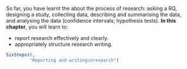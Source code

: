 ::: {.objectivesBox .objectives data-latex="{iconmonstr-target-4-240.png}"}
So far, you have learnt the about the process of research: asking a RQ, designing a study, collecting data, describing and summarising the data, and analysing the data (confidence intervals; hypothesis tests).
**In this chapter**, you will learn to:

* report research effectively and clearly.
* appropriately structure research writing.
:::


```r
SixSteps(6, 
         "Reporting and writing\nresearch")
```


